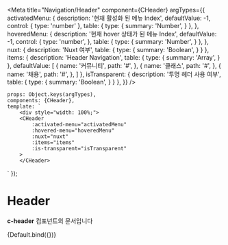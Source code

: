 
<Meta
    title="Navigation/Header"
    component={CHeader}
    argTypes={{
        activatedMenu: {
            description: '현재 활성화 된 메뉴 Index',
            defaultValue: -1,
            control: {
                type: 'number'
            },
            table: {
                type: {
                    summary: 'Number',
                }
            },
        },
        hoveredMenu: {
            description: '현재 hover 상태가 된 메뉴 Index',
            defaultValue: -1,
            control: {
                type: 'number',
            },
            table: {
                type: {
                    summary: 'Number',
                }
            },
        },
        nuxt: {
            description: 'Nuxt 여부',
            table: {
                type: {
                    summary: 'Boolean',
                }
            }
        },
        items: {
            description: 'Header Navigation',
            table: {
                type: {
                    summary: 'Array',
                }
            },
            defaultValue: [
                {
                    name: '커뮤니티',
                    path: '#',
                },
                {
                    name: '클래스',
                    path: '#',
                },
                {
                    name: '채용',
                    path: '#',
                },
            ]
        },
        isTransparent: {
            description: '투명 헤더 사용 여부',
            table: {
                type: {
                    summary: 'Boolean',
                }
            }
        },
    }}
/>

    props: Object.keys(argTypes),
    components: {CHeader},
    template: `
        <div style="width: 100%;">
        <CHeader
            :activated-menu="activatedMenu"
            :hovered-menu="hoveredMenu"
            :nuxt="nuxt"
            :items="items"
            :is-transparent="isTransparent"
        >
        </CHeader>
</div>`
});

# Header

**c-header** 컴포넌트의 문서입니다

<Story name="Default" height="100px">
    {Default.bind({})}
</Story>

<ArgsTable story="Default" />